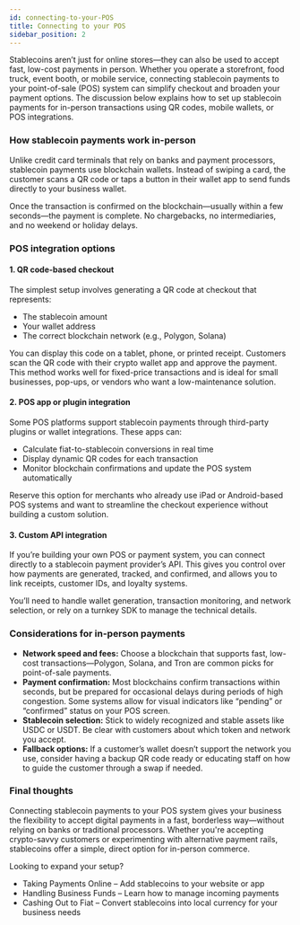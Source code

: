 ```yaml
---
id: connecting-to-your-POS
title: Connecting to your POS
sidebar_position: 2
---
```


Stablecoins aren’t just for online stores—they can also be used to accept fast, low-cost payments in person. Whether you operate a storefront, food truck, event booth, or mobile service, connecting stablecoin payments to your point-of-sale (POS) system can simplify checkout and broaden your payment options.
The discussion below explains how to set up stablecoin payments for in-person transactions using QR codes, mobile wallets, or POS integrations.

### How stablecoin payments work in-person
Unlike credit card terminals that rely on banks and payment processors, stablecoin payments use blockchain wallets. Instead of swiping a card, the customer scans a QR code or taps a button in their wallet app to send funds directly to your business wallet.

Once the transaction is confirmed on the blockchain—usually within a few seconds—the payment is complete. No chargebacks, no intermediaries, and no weekend or holiday delays.

### POS integration options
#### 1. QR code-based checkout
The simplest setup involves generating a QR code at checkout that represents:

- The stablecoin amount
- Your wallet address
- The correct blockchain network (e.g., Polygon, Solana)

You can display this code on a tablet, phone, or printed receipt. Customers scan the QR code with their crypto wallet app and approve the payment. This method works well for fixed-price transactions and is ideal for small businesses, pop-ups, or vendors who want a low-maintenance solution.

#### 2. POS app or plugin integration
Some POS platforms support stablecoin payments through third-party plugins or wallet integrations. These apps can:

- Calculate fiat-to-stablecoin conversions in real time
- Display dynamic QR codes for each transaction
- Monitor blockchain confirmations and update the POS system automatically

Reserve this option for merchants who already use iPad or Android-based POS systems and want to streamline the checkout experience without building a custom solution.

#### 3. Custom API integration
If you’re building your own POS or payment system, you can connect directly to a stablecoin payment provider’s API. This gives you control over how payments are generated, tracked, and confirmed, and allows you to link receipts, customer IDs, and loyalty systems.

You’ll need to handle wallet generation, transaction monitoring, and network selection, or rely on a turnkey SDK to manage the technical details.

### Considerations for in-person payments
- **Network speed and fees:** Choose a blockchain that supports fast, low-cost transactions—Polygon, Solana, and Tron are common picks for point-of-sale payments.
- **Payment confirmation:** Most blockchains confirm transactions within seconds, but be prepared for occasional delays during periods of high congestion. Some systems allow for visual indicators like “pending” or “confirmed” status on your POS screen.
- **Stablecoin selection:** Stick to widely recognized and stable assets like USDC or USDT. Be clear with customers about which token and network you accept.
- **Fallback options:** If a customer’s wallet doesn’t support the network you use, consider having a backup QR code ready or educating staff on how to guide the customer through a swap if needed.

### Final thoughts
Connecting stablecoin payments to your POS system gives your business the flexibility to accept digital payments in a fast, borderless way—without relying on banks or traditional processors. Whether you're accepting crypto-savvy customers or experimenting with alternative payment rails, stablecoins offer a simple, direct option for in-person commerce.

Looking to expand your setup?

- Taking Payments Online – Add stablecoins to your website or app
- Handling Business Funds – Learn how to manage incoming payments
- Cashing Out to Fiat – Convert stablecoins into local currency for your business needs









